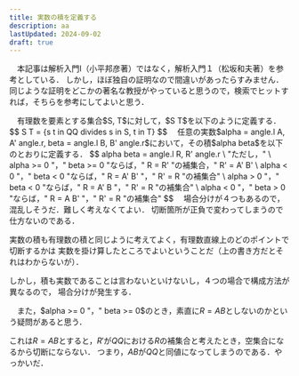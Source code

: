 ```yaml
---
title: 実数の積を定義する
description: aa
lastUpdated: 2024-09-02
draft: true
---
```



　本記事は解析入門Ⅰ（小平邦彦著）ではなく，解析入門１（松坂和夫著）を参考としている．
しかし，ほぼ独自の証明なので間違いがあったらすみません．
同じような証明をどこかの著名な教授がやっていると思うので，検索でヒットすれば，そちらを参考にしてよいと思う．

<Card title="集合の積">
　有理数を要素とする集合$S, T$に対して，$S T$を以下のように定義する．
$$
S T = {s t in QQ divides s in S, t in T}
$$
</Card>
<Card title="実数の積">
　任意の実数$alpha = angle.l A, A' angle.r, beta = angle.l B, B' angle.r$において，その積$alpha beta$を以下のとおりに定義する．
$$
alpha beta = angle.l R, R' angle.r \
"ただし，" \
alpha >= 0 "，" beta >= 0 "ならば，" R = R' "の補集合，" R' = A' B' \
alpha < 0 "，" beta < 0 "ならば，" R = A' B' "，" R' = R "の補集合" \
alpha > 0 "，" beta < 0 "ならば，" R = A' B "，" R' = R "の補集合" \
alpha < 0 "，" beta > 0 "ならば，" R = A B' "，" R' = R "の補集合"
$$
</Card>
　場合分けが４つもあるので，混乱しそうだ．難しく考えなくてよい．
切断箇所が正負で変わってしまうので仕方ないのである．

実数の積も有理数の積と同じように考えてよく，有理数直線上のどのポイントで切断するかは
実数を掛け算したところでよいということだ（上の書き方だとそれはわからないが）．

しかし，積も実数であることは言わないといけないし，４つの場合で構成方法が異なるので，
場合分けが発生する．

　また，$alpha >= 0 "，" beta >= 0$のとき，素直に$R = A B$としないのかという疑問があると思う．

これは$R = A B$とすると，$R'$が$QQ$における$R$の補集合と考えたとき，空集合になるから切断にならない．
つまり，$A B$が$QQ$と同値になってしまうのである．やっかいだ．

